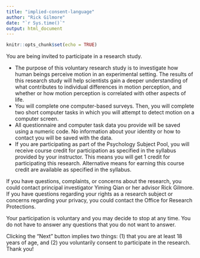 ```yaml
---
title: "implied-consent-language"
author: "Rick Gilmore"
date: "`r Sys.time()`"
output: html_document
---
```


```r
knitr::opts_chunk$set(echo = TRUE)
```

You are being invited to participate in a research study. 

-	The purpose of this voluntary research study is to investigate how human beings perceive motion in an experimental setting.
The results of this research study will help scientists gain a deeper understanding of what contributes to individual differences in motion perception, and whether or how motion perception is correlated with other aspects of life. 
-	You will complete one computer-based surveys. Then, you will complete two short computer tasks in which you will attempt to detect motion on a computer screen.
-	All questionnaire and computer task data you provide will be saved using a numeric code. No information about your identity or how to contact you will be saved with the data. 
-	If you are participating as part of the Psychology Subject Pool, you will receive course credit for participation as specified in the syllabus provided by your instructor. This means you will get 1 credit for participating this research. Alternative means for earning this course credit are available as specified in the syllabus.

If you have questions, complaints, or concerns about the research, you could contact principal investigator Yiming Qian or her advisor Rick Gilmore.
If you have questions regarding your rights as a research subject or concerns regarding your privacy, you could contact the Office for Research Protections. 

Your participation is voluntary and you may decide to stop at any time. You do not have to answer any questions that you do not want to answer. 

Clicking the "Next” button implies two things: (1) that you are at least 18 years of age, and (2) you voluntarily consent to participate in the research. 
Thank you!
